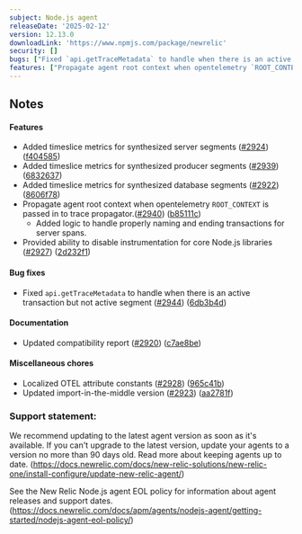```yaml
---
subject: Node.js agent
releaseDate: '2025-02-12'
version: 12.13.0
downloadLink: 'https://www.npmjs.com/package/newrelic'
security: []
bugs: ["Fixed `api.getTraceMetadata` to handle when there is an active transaction but not active segment"]
features: ["Propagate agent root context when opentelemetry `ROOT_CONTEXT` is passed in to trace propagator.","Added timeslice metrics for synthesized producer segments","Added timeslice metrics for synthesized server segments","Added timeslice metrics for synthesized database segments","Provided ability to disable instrumentation for core Node.js libraries"]
---
```


## Notes

#### Features

* Added timeslice metrics for synthesized server segments ([#2924](https://github.com/newrelic/node-newrelic/pull/2924)) ([f404585](https://github.com/newrelic/node-newrelic/commit/f4045855a1cdbfb74e3217daf8bfa125aa6fe2e4))
* Added timeslice metrics for synthesized producer segments ([#2939](https://github.com/newrelic/node-newrelic/pull/2939)) ([6832637](https://github.com/newrelic/node-newrelic/commit/68326377dcd23b574abae7c323ff93bc05c525ed))
* Added timeslice metrics for synthesized database segments ([#2922](https://github.com/newrelic/node-newrelic/pull/2922)) ([8606f78](https://github.com/newrelic/node-newrelic/commit/8606f789772b7651d0c46ad50dad3a1da74e5e9c))
* Propagate agent root context when opentelemetry `ROOT_CONTEXT` is passed in to trace propagator.([#2940](https://github.com/newrelic/node-newrelic/pull/2940)) ([b85111c](https://github.com/newrelic/node-newrelic/commit/b85111c46797dfbf399faf973e7a3e0ea6bbdc28)) 
  * Added logic to handle properly naming and ending transactions for server spans. 
* Provided ability to disable instrumentation for core Node.js libraries ([#2927](https://github.com/newrelic/node-newrelic/pull/2927)) ([2d232f1](https://github.com/newrelic/node-newrelic/commit/2d232f16c167e5f84b7b7898a6c5410d9cece55e))

#### Bug fixes

* Fixed `api.getTraceMetadata` to handle when there is an active transaction but not active segment ([#2944](https://github.com/newrelic/node-newrelic/pull/2944)) ([6db3b4d](https://github.com/newrelic/node-newrelic/commit/6db3b4d53a077a9738dd72d46e1ba1cee0d6af3f))

#### Documentation

* Updated compatibility report ([#2920](https://github.com/newrelic/node-newrelic/pull/2920)) ([c7ae8be](https://github.com/newrelic/node-newrelic/commit/c7ae8befafa4c91fab6804cd95e20f5a93546ea4))

#### Miscellaneous chores

* Localized OTEL attribute constants ([#2928](https://github.com/newrelic/node-newrelic/pull/2928)) ([965c41b](https://github.com/newrelic/node-newrelic/commit/965c41b3e64805ac14ae4dd36120b018ec5899f4))
* Updated import-in-the-middle version ([#2923](https://github.com/newrelic/node-newrelic/pull/2923)) ([aa2781f](https://github.com/newrelic/node-newrelic/commit/aa2781fd9c7bed08d590e33682729a92f21f43a5))


### Support statement:

We recommend updating to the latest agent version as soon as it's available. If you can't upgrade to the latest version, update your agents to a version no more than 90 days old. Read more about keeping agents up to date. (https://docs.newrelic.com/docs/new-relic-solutions/new-relic-one/install-configure/update-new-relic-agent/)

See the New Relic Node.js agent EOL policy for information about agent releases and support dates. (https://docs.newrelic.com/docs/apm/agents/nodejs-agent/getting-started/nodejs-agent-eol-policy/)
